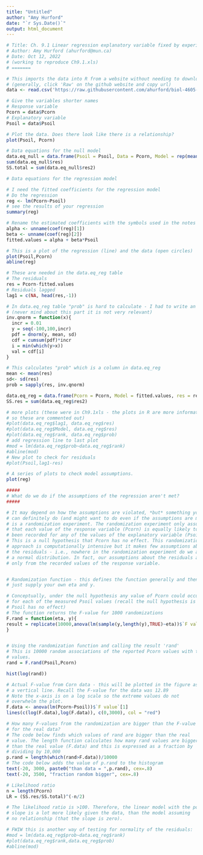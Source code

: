 ```yaml
---
title: "Untitled"
author: "Amy Hurford"
date: "`r Sys.Date()`"
output: html_document
---
```


```r
# Title: Ch. 9.1 Linear regression explanatory variable fixed by experiment
# Author: Amy Hurford (ahurford@mun.ca)
# Date: Oct 12, 2022
# (working to reproduce Ch9.1.xls)
# =======

# This imports the data into R from a website without needing to download
# (generally, click 'Raw' on the github website and copy url)
data <- read.csv('https://raw.githubusercontent.com/ahurford/biol-4605-data/main/data/corn.csv', fill=TRUE)

# Give the variables shorter names
# Response variable
Pcorn = data$Pcorn
# Explanatory variable
Psoil = data$Psoil

# Plot the data. Does there look like there is a relationship?
plot(Psoil, Pcorn)

# Data equations for the null model
data.eq_null = data.frame(Psoil = Psoil, Data = Pcorn, Model = rep(mean(Pcorn),length(Pcorn)), res = Pcorn-mean(Pcorn), res2 = (Pcorn-mean(Pcorn))^2)
sum(data.eq_null$res)
SS.total = sum(data.eq_null$res2)

# Data equations for the regression model

# I need the fitted coefficients for the regression model
# Do the regression
reg <- lm(Pcorn~Psoil)
# see the results of your regression
summary(reg)

# Rename the estimated coefficients with the symbols used in the notes
alpha <- unname(coef(reg)[1])
beta <- unname(coef(reg)[2])
fitted.values = alpha + beta*Psoil

# This is a plot of the regression (line) and the data (open circles)
plot(Psoil,Pcorn)
abline(reg)

# These are needed in the data.eq_reg table
# The residuals
res = Pcorn-fitted.values
# Residuals lagged
lag1 = c(NA, head(res,-1))

# In data.eq_reg table "prob" is hard to calculate - I had to write an new R function to do it!
# (never mind about this part it is not very relevant)
inv.qnorm = function(x){
  incr = 0.01
  y = seq(-100,100,incr)
  pdf = dnorm(y, mean, sd)
  cdf = cumsum(pdf)*incr
  i = min(which(y>x))
  val = cdf[i]
}

# This calculates "prob" which is a column in data.eq_reg
mean <- mean(res)
sd<- sd(res)
prob = sapply(res, inv.qnorm)

data.eq_reg = data.frame(Pcorn = Pcorn, Model = fitted.values, res = res, res2 = res^2, lag1 = lag1, prob = prob, rank = rank(res))
SS.res = sum(data.eq_reg$res2)

# more plots (these were in Ch9.1xls - the plots in R are more informative
# so these are commented out)
#plot(data.eq_reg$lag1, data.eq_reg$res)
#plot(data.eq_reg$Model, data.eq_reg$res)
#plot(data.eq_reg$rank, data.eq_reg$prob)
# add regression line to last plot
#mod = lm(data.eq_reg$prob~data.eq_reg$rank)
#abline(mod)
# New plot to check for residuals
#plot(Psoil,lag1-res)

# A series of plots to check model assumptions.
plot(reg)

#####
# What do we do if the assumptions of the regression aren't met?
#####

# It may depend on how the assumptions are violated, *but* something you
# can definitely do (and might want to do even if the assumptions are met)
# is a randomization experiment. The randomization experiment only assumes
# that each value of the response variable (Pcorn) is equally likely to have
# been recorded for any of the values of the explanatory variable (Psoil).
# This is a null hypothesis that Pcorn has no effect. This randomization
# approach is computationally intensive but it makes few assumptions about
# the residuals - i.e., nowhere in the randomization experiment do we assume
# a normal distribution. In fact, our assumptions about the residuals arise
# only from the recorded values of the response variable.


# Randomization function - this defines the function generally and then you
# just supply your own eta and y.

# Conceptually, under the null hypothesis any value of Pcorn could occur
# for each of the measured Psoil values (recall the null hypothesis is that
# Psoil has no effect)
# The function returns the F-value for 1000 randomizations
F.rand = function(eta, y){
result = replicate(10000,anova(lm(sample(y,length(y),TRUE)~eta))$`F value`[1])
}


# Using the randomization function and calling the result 'rand'
# This is 10000 random associations of the reported Pcorn values with the Psoil
# values.
rand = F.rand(Psoil,Pcorn)

hist(log(rand))

# Actual F-value from Corn data - this will be plotted in the figure as
# a vertical line. Recall the F-value for the data was 12.89
# Note the x-axis is on a log scale so the extreme values do not
# overwhelm the plot.
F.data <- anova(lm(Pcorn~Psoil))$`F value`[1]
lines(c(log(F.data),log(F.data)), c(0,3000), col = "red")

# How many F-values from the randomization are bigger than the F-value
# for the real data?
# The code below finds which values of rand are bigger than the real
# value. The length function calculates how many rand values are bigger
# than the real value (F.data) and this is expressed as a fraction by
# dividing by 10,000
p.rand = length(which(rand>F.data))/10000
# The code below adds the value of p.rand to the histogram
text(-20, 3000, paste0("than data = ",p.rand), cex=.8)
text(-20, 3500, "fraction random bigger", cex=.8)

# Likelihood ratio
n = length(Pcorn)
LR = (SS.res/SS.total)^(-n/2)

# The likelihood ratio is >100. Therefore, the linear model with the positive
# slope is a lot more likely given the data, than the model assuming
# no relationship (that the slope is zero).

# FWIW this is another way of testing for normality of the residuals:
#mod = lm(data.eq_reg$prob~data.eq_reg$rank)
#plot(data.eq_reg$rank,data.eq_reg$prob)
#abline(mod)

```
